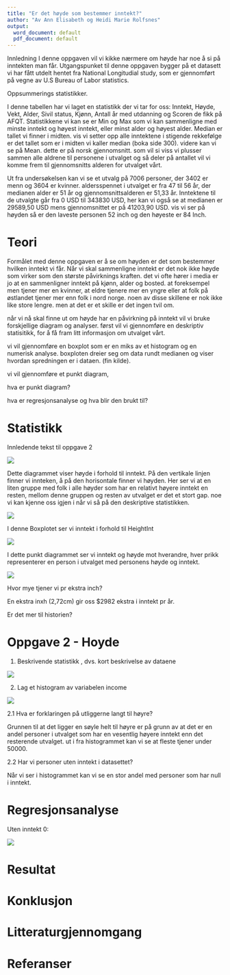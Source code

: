 ```yaml
---
title: "Er det høyde som bestemmer inntekt?"
author: "Av Ann Elisabeth og Heidi Marie Rolfsnes"
output:
  word_document: default
  pdf_document: default
---
```


Innledning I denne oppgaven vil vi kikke nærmere om høyde har noe å si
på inntekten man får. Utgangspunket til denne oppgaven bygger på et
datasett vi har fått utdelt hentet fra National Longitudial study, som
er gjennomført på vegne av U.S Bureau of Labor statistics.

Oppsummerings statistikker.

I denne tabellen har vi laget en statistikk der vi tar for oss: Inntekt,
Høyde, Vekt, Alder, Sivil status, Kjønn, Antall år med utdanning og
Scoren de fikk på AFQT. Statistikkene vi kan se er Min og Max som vi kan
sammenligne med minste inntekt og høyest inntekt, eller minst alder og
høyest alder. Median er tallet vi finner i midten. vis vi setter opp
alle inntektene i stigende rekkefølge er det tallet som er i midten vi
kaller median (boka side 300). videre kan vi se på Mean. dette er på
norsk gjennomsnitt. som vil si viss vi plusser sammen alle aldrene til
personene i utvalget og så deler på antallet vil vi komme frem til
gjennomsnitts alderen for utvalget vårt.

Ut fra undersøkelsen kan vi se et utvalg på 7006 personer, der 3402 er
menn og 3604 er kvinner. aldersspennet i utvalget er fra 47 til 56 år,
der medianen alder er 51 år og gjennomsnittsalderen er 51,33 år.
Inntektene til de utvalgte går fra 0 USD til 343830 USD, her kan vi også
se at medianen er 29589,50 USD mens gjennomsnittet er på 41203,90 USD.
vis vi ser på høyden så er den laveste personen 52 inch og den høyeste
er 84 Inch.

# Teori

Formålet med denne oppgaven er å se om høyden er det som bestemmer hvilken inntekt vi får. Når vi skal sammenligne inntekt er det nok ikke høyde som virker som den største påvirknings kraften. det vi ofte hører i media er jo at en sammenligner inntekt på kjønn, alder og bosted. at foreksempel men tjener mer en kvinner, at eldre tjenere mer en yngre eller at folk på østlandet tjener mer enn folk i nord norge. noen av disse skillene er nok ikke like store lengre. men at det er et skille er det ingen tvil om. 

når vi nå skal finne ut om høyde har en påvirkning på inntekt vil vi bruke forskjellige diagram og analyser. først vil vi gjennomføre en deskriptiv statisitikk, for å få fram litt informasjon om utvalget vårt.  

vi vil gjennomføre en boxplot som er en miks av et histogram og en numerisk analyse. boxploten dreier seg om data rundt medianen og viser hvordan spredningen er i dataen. (fin kilde). 

vi vil gjennomføre et punkt diagram, 

hva er punkt diagram?

hva er regresjonsanalyse og hva blir den brukt til?

# Statistikk

Innledende tekst til oppgave 2

![](Rplot.png)

Dette diagrammet viser høyde i forhold til inntekt. På den vertikale
linjen finner vi innteken, å på den horisontale finner vi høyden. Her
ser vi at en liten gruppe med folk i alle høyder som har en relativt
høyere inntekt en resten, mellom denne gruppen og resten av utvalget er
det et stort gap. noe vi kan kjenne oss igjen i når vi så på den
deskriptive statistikken.

![](Rplot01.png)

I denne Boxplotet ser vi inntekt i forhold til HeightInt

![](Rplot02.png)

I dette punkt diagrammet ser vi inntekt og høyde mot hverandre, hver
prikk representerer en person i utvalget med personens høyde og inntekt.

![](Rplot03.png)

Hvor mye tjener vi pr ekstra inch?

En ekstra inxh (2,72cm) gir oss \$2982 ekstra i inntekt pr år.

Er det mer til historien?

# Oppgave 2 - Hoyde

1.  Beskrivende statistikk , dvs. kort beskrivelse av dataene

![](images/Skjermbilde%202021-10-27%20kl.%2022.38.07.png)

2.  Lag et histogram av variabelen income

![](Rplot04.png)

2.1 Hva er forklaringen på utliggerne langt til høyre?

Grunnen til at det ligger en søyle helt til høyre er på grunn av at det
er en andel personer i utvalget som har en vesentlig høyere inntekt enn
det resterende utvalget. ut i fra histogrammet kan vi se at fleste
tjener under 50000.

2.2 Har vi personer uten inntekt i datasettet?

Når vi ser i histogrammet kan vi se en stor andel med personer som har
null i inntekt.

# Regresjonsanalyse

Uten inntekt 0:

![](images/Skjermbilde%202021-10-28%20kl.%2020.29.05.png)

# Resultat

# Konklusjon

# Litteraturgjennomgang

# Referanser
